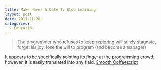 ```yaml
---
title: Make Never A Date To Stop Learning
layout: post
date: 2011-11-28
categories:
  - Education
---
```


>The programmer who refuses to keep
>exploring will surely stagnate, forget his joy, lose the will to program (and
>become a manager)

It appears to be specifically pointing its finger at the programming crowd;
however, it is easily translated into any field.  [Smooth
Coffeescript](http://autotelicum.github.com/Smooth-CoffeeScript/SmoothCoffeeScript.html)
